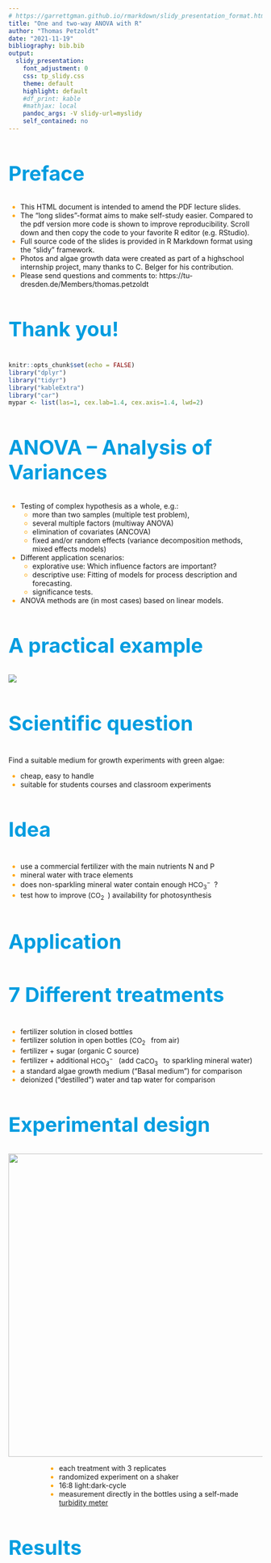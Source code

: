 ```yaml
---
# https://garrettgman.github.io/rmarkdown/slidy_presentation_format.html
title: "One and two-way ANOVA with R"
author: "Thomas Petzoldt"
date: "2021-11-19"
bibliography: bib.bib
output:
  slidy_presentation:
    font_adjustment: 0
    css: tp_slidy.css
    theme: default
    highlight: default
    #df_print: kable
    #mathjax: local
    pandoc_args: -V slidy-url=myslidy
    self_contained: no
---
```


Preface
--------------------------------------------------------------------------------

* This HTML document is intended to amend the PDF lecture slides.
* The "long slides"-format aims to make self-study easier. Compared to the
pdf version more code is shown to improve reproducibility. Scroll down and then copy the code
to your favorite R editor (e.g. RStudio).
* Full source code of the slides is provided in R Markdown format using the "slidy" framework.
* Photos and algae growth data were created as part of a highschool internship project, 
many thanks to C. Belger for his contribution.
* Please send questions and comments to: https://tu-dresden.de/Members/thomas.petzoldt

### Thank you!

<style>
 h2, h3 {
   color: #009de0;
   font-size: 40px;
}

div.vbox {
  float: left;
  height: 40%; width: 50%;
  margin-top: -220px;
}
div.hbox {
  width:60%;  margin-top: 0;
  margin-left:auto; margin-right:auto;
  height: 60%;
  border:1px solid silver;
  // background:#F0F0F0;
  overflow:auto;
  text-align:left;
  clear:both;
}
.math {
  font-size: 95%;
  padding-right: 1ex;
}
li::marker {
  color: orange;
}
</style>


```r
knitr::opts_chunk$set(echo = FALSE)
library("dplyr")
library("tidyr")
library("kableExtra")
library("car")
mypar <- list(las=1, cex.lab=1.4, cex.axis=1.4, lwd=2)
```


ANOVA – Analysis of Variances
--------------------------------------------------------------------------------
* Testing of complex hypothesis as a whole, e.g.:
    * more than two samples (multiple test problem),
    * several multiple factors (multiway ANOVA)
    * elimination of covariates (ANCOVA)
    * fixed and/or random effects
    (variance decomposition methods, mixed effects models)
* Different application scenarios:
    * explorative use: Which influence factors are important?
    * descriptive use: Fitting of models for process description and
    forecasting.
    * significance tests.
* ANOVA methods are (in most cases) based on linear models.



A practical example
--------------------------------

![](img/ansaetze.jpg)


### Scientific question

Find a suitable medium for growth experiments with green algae:

* cheap, easy to handle
* suitable for students courses and classroom experiments

### Idea


* use a commercial fertilizer with the main nutrients N and P
* mineral water with trace elements
* does non-sparkling mineral water contain enough $\mathrm{HCO_3^-}$?
* test how to improve ($\mathrm{CO_2}$) availability for photosynthesis

Application
--------------------------------------------------------------------------------

### 7 Different treatments

* fertilizer solution in closed bottles 
* fertilizer solution in open bottles ($\mathrm{CO_2}$ from air)
* fertilizer + sugar (organic C source)
* fertilizer + additional $\mathrm{HCO_3^-}$ (add $\mathrm{CaCO_3}$ to sparkling mineral water)
* a standard algae growth medium ("Basal medium") for comparison
* deionized ("destilled") water and tap water for comparison

Experimental design
--------------------------------------------------------------------------------

<div align="center">
<img src="img/ruettler.jpg" height=600>
</div>

<div style="padding-left: 10ex;">
* each treatment with 3 replicates
* randomized experiment on a shaker
* 16:8 light:dark-cycle
* measurement directly in the bottles using a self-made [turbidity meter](https://tpetzoldt.github.io/growthlab/doc/versuchsaufbau.html)
</div>

Results
--------------------------------------------------------------------------------

<div class="vbox"></div>
<div class="hbox">
![](img/ansaetze2.jpg)
Fertilizer -- Open Bottle -- F. + Sugar -- F. + CaCO3 -- Basal medium -- A. dest -- Tap water
</div>

The data set
--------------------------------

```r
dat <- data.frame(
  treat  = factor(c("Fertilizer", "Fertilizer", "Fertilizer", 
             "F. open", "F. open", "F. open", 
             "F.+sugar", "F.+sugar", "F.+sugar", 
             "F.+CaCO3", "F.+CaCO3", "F.+CaCO3", 
             "Bas.med.", "Bas.med.", "Bas.med.", 
             "A.dest", "A.dest", "A.dest", 
             "Tap water", "Tap water"),
             levels=c("Fertilizer", "F. open", "F.+sugar", 
                    "F.+CaCO3", "Bas.med.", "A.dest", "Tap water")),
  rep   = c(1, 2, 3, 1, 2, 3, 1, 2, 3, 1, 2, 3, 1, 2, 3, 1, 2, 3, 1, 2), 
  growth = c(0.02, -0.217, -0.273, 0.94, 0.78, 0.555, 0.188, -0.1, 0.02, 
             0.245, 0.236, 0.456, 0.699, 0.727, 0.656, -0.01, 0, -0.01, 0.03, -0.07)
)

xdat <- 
  dat %>% 
  pivot_wider(id_cols = treat, names_from = rep, values_from = growth, names_prefix = "replicate ")
```


```r
xdat %>% 
  kable('html', caption = "Data set: Growth from day 2 to day 6 (in relative units)") %>% 
  kable_styling(bootstrap_options = "striped", full_width = FALSE)
```

* NA means "not available", i.e. a missing value
* the crosstable structure is compact and nice on a slide, but not suitable for
data analysis
* therefore, we use the long table format instead


Data in long format
--------------------------------------------------------------------------------

<div class='left' style='float:left;width:48%'>

<p style="padding-bottom: 10ex">&nbsp;</p>

### Advantages

* looks "stupid" but is better for data analysis
* dependend **growth** and explanation variable **treat** clearly visible
* easily extensible to $>1$ explanation variable
</div>

<div class='right' style='float:left;width:48%'>

```r
dat %>% 
  kable('html', caption="Data set: Growth from day 2 to day 6 (in relative units)") %>% 
  kable_styling(bootstrap_options = c("striped"), full_width = FALSE)
```

</div>


The data in R
--------------------------------------------------------------------------------

```r
dat <- data.frame(
  treat  = factor(c("Fertilizer", "Fertilizer", "Fertilizer", 
             "F. open", "F. open", "F. open", 
             "F.+sugar", "F.+sugar", "F.+sugar", 
             "F.+CaCO3", "F.+CaCO3", "F.+CaCO3", 
             "Bas.med.", "Bas.med.", "Bas.med.", 
             "A.dest", "A.dest", "A.dest", 
             "Tap water", "Tap water"),
             levels=c("Fertilizer", "F. open", "F.+sugar", 
                    "F.+CaCO3", "Bas.med.", "A.dest", "Tap water")),
  rep   = c(1, 2, 3, 1, 2, 3, 1, 2, 3, 1, 2, 3, 1, 2, 3, 1, 2, 3, 1, 2), 
  growth = c(0.02, -0.217, -0.273, 0.94, 0.78, 0.555, 0.188, -0.1, 0.02, 
             0.245, 0.236, 0.456, 0.699, 0.727, 0.656, -0.01, 0, -0.01, 0.03, -0.07)
)
```

... can be read from a **csv**-file or entered directly in the code.

Visualization
--------------------------------------------------------------------------------

We can try a `boxplot`:

```r
boxplot(growth ~ treat, data = dat)
abline(h = 0, lty = "dashed", col = "grey")
```

But as we have only 2-3 replicates per box, it is better to use `stripchart`
that shows all individual values:

```r
stripchart(growth ~ treat, data = dat, vertical = TRUE)
```


Statistical approach and the Bonferroni law
--------------------------------------------------------------------------------

### Questions

* Are the treatments different?
* Which medium is the best?
* Is the best medium significantly better than the others?

### Hypotheses

* $H_0$ growth is the same in all treatments
* $H_A$ differences between media

### Why can't we apply just several t-tests?

* If we have 7 treatments and want to test all against each other, we would need $7 \cdot (7 - 1) / 2 = 21$&nbsp; tests.
* If we set $\alpha = 0.05$ we will get 5% false positives, i.e. one of 20 tests 
is on average false positive
* This means that we do N tests, we may increase the overall $\alpha$ error in the worst case to a value of $N\alpha$.
* This is called **alpha-error-inflation** or the **Bonferroni** law:

\[
\alpha_{total} \le \sum_{i=1}^{N} \alpha_i = N \cdot \alpha
\]


* If we ignore the Bonferroni law, we end in **statistical fishing** i.e. we
get spurious results just by chance.

### Solutions

* One approach can be to down-correct the alpha errors so that $\alpha_{total} = 0.05$: Bonferroni rule
* The preferred approach is to use a method that does all tests simultanaeously: the ANOVA.

ANOVA: Analysis of variances
--------------------------------------------------------------------------------

### Basic Idea

* Split the total variance into effect(s) and errors:

\[
s_y^2 = s^2_\mathrm{effect} + s^2_{\varepsilon}
\]

* The most surprising is, that we use variances to compare mean values. The reason 
for this is, that differences of means contribute to the total variance of the
whole sample. Sometimes, the variance components are also called **variance within** ($s^2_\varepsilon$) and variance **between** samples.
* The way how to separate variances is a linear model.

<p style="padding-bottom: 5ex">&nbsp;</p>

### Example

We have two brands of Clementines from a shop "E", that we encode as "EB" and "EP".
We want to know whether the premium brand ("P") and the basic brand ("B") have
a different weight.

Instead of a t-test we encode "EB" with 1 and "EP" with 2.  

```r
clem_edeka <- data.frame(
  brand = c("EP", "EB", "EB", "EB", "EB", "EB", "EB", "EB", "EB", "EB", "EB", 
            "EB", "EB", "EB", "EP", "EP", "EP", "EP", "EP", "EP", "EP", "EB", "EP"),
  weight = c(88, 96, 100, 96, 90, 100, 92, 92, 102, 99, 86, 89, 99, 89, 75, 80, 
             81, 96, 82, 98, 80, 107, 88)
)

clem_edeka$code <- as.numeric(factor(clem_edeka$brand))

plot(weight ~ code, data = clem_edeka, axe = FALSE)
m <- lm(weight ~ code, data = clem_edeka)
axis(1, at = c(1,2), labels = c("EB", "EP")); axis(2); box()
abline(m, col = "blue")
```

### Total variance

```r
(var_tot <- var(clem_edeka$weight))
```

### Residual variance (alias "within variance")

```r
(var_res <- var(residuals(m)))
```

### Between variance or explained variance

```r
1 - var_res / var_tot
```


**Exercise:**

* Perform a t-Test for the two Clementine brands
* Compare the p-value of the t-test with the p-value of an ANOVA


ANOVA in R
--------------------------------------------------------------------------------

Back to the algae growth data. Let's call the linear model `m`:

```r
m <- lm(growth ~ treat, data=dat)
```

We can then print the coefficients of the linear model with `summary(m)`, but 
the more common way is to use the `anova`function

```r
anova(m)
```

The ANOVA table shows the F-tests testing for significance of all factors. In the table above, 
we have only one single factor.

We see that the treatment had a significant effect.


Posthoc tests
--------------------------------------------------------------------------------

The test above showed only, that the **factor** "treatment" had a significant effect, but we don't know which **levels** of the factor are different. Here we apply a so-called posthoc test.

Different posthoc tests exist, here we use the **Tukey HSD test** that is the most common.

The `TukeyHSD` function has a numerical and a graphical output.

### Tukey HSD test

```r
tk <- TukeyHSD(aov(m))
tk
```

### Graphical output

```r
par(las = 1)             # las = 1 make y annotation horizontal
par(mar = c(4, 10, 3, 1)) # more space at the left for axis annotation
plot(tk)
```



ANOVA assumptions and diagnostics
--------------------------------------------------------------------------------

The assumptions of the ANOVA are the same as for the linear model. In short:

1. Independence of errors
2. Variance homogeneity
3. Approximate normality of errors

Again, graphical methods are preferred. The easiest is `plot(m)`.

```r
plot(m, which=1)
```


```r
plot(m, which=2)
```

It is also possible to test variance homogeneity. Instead of an F-test that can only
compare two variances, we need a test that can compare more than two, for example the
Fligner-Killeen-test:

```r
fligner.test(growth ~ treat, data=dat)
```

One-way ANOVA with heterogeneous variances
--------------------------------------------------------------------------------

If variances are not equal we can use an extension of the Welch test for $\ge 2$ samples, in R called `oneway.test` instead of the one-way ANOVA :

```r
oneway.test(growth ~ treat, data=dat)
```


Two-way ANOVA
--------------------------------------------------------------------------------

```r
hams <- data.frame(No=1:12,
                   growth=c(6.6, 7.2, 6.9, 8.3, 7.9, 9.2,
                            8.3, 8.7, 8.1, 8.5, 9.1, 9.0),
                   diet= rep(c("A", "B", "C"), each=2),
                   coat= rep(c("light", "dark"), each=6)
                   )
```


* Example from a statistics text book [@Crawley2002]
* Effects of diet and coat color on growth of Hamsters in gramm per time (constructed data set)

<div style="align: center">
<img src="img/hams-crosstable.jpg" alt="Hamster growth" style="width:30%">
</div>

* Factorial experiment (**with replicates**)
* Each factor combination (cell) contains more than one observation.

Without replication: only one experiment per factor combination. This is possible,
but does not allow to identify interaction effects.

Tidy data
--------------------------------------------------------------------------------

```r
hams <- data.frame(No = 1:12,
                   growth = c(6.6, 7.2, 6.9, 8.3, 7.9, 9.2,
                            8.3, 8.7, 8.1, 8.5, 9.1, 9.0),
                   diet = rep(c("A", "B", "C"), each=2),
                   coat = rep(c("light", "dark"), each=6)
                   )
```

```r
hams %>% 
  kable('html', caption="Data set: Growth of hamsters (in gramm)") %>% 
  kable_styling(bootstrap_options = c("striped"), full_width = FALSE)
```

Visualization and ANOVA
--------------------------------------------------------------------------------
```r
par(mfrow=c(1, 2))
boxplot(growth ~ diet, data = hams, col = "wheat")
boxplot(growth ~ coat, data = hams, col = "wheat")
```

### ANOVA

```r
m <- lm(growth ~ coat * diet, data = hams)
anova(m)
```

### Interaction plot

```r
with(hams, interaction.plot(diet, coat, growth, 
                            col = c("brown", "orange"), lty = 1, lwd = 2))
```

Diagnostics
--------------------------------------------------------------------------------

### Assumptions

1. independence of measurements (within samples)
2. Variance homogeneity of residuals
3. Normal distribution of residuals

Note: test of assumptions only possible after fitting the model.

⇒ Fit the ANOVA model first, then check if it was correct!

### Diagnostic tools

* Box plot
* Plot of residuals vs. mean values
* Q-Q-plot of residuals
* Fligner-Killeen test (alternative: some people recommend the Levene-Test)

```r
par(mfrow=c(1, 2))
par(cex=1.2, las=1)
qqnorm(residuals(m))
qqline(residuals(m))

plot(residuals(m)~fitted(m))
abline(h=0)
```  

```r
fligner.test(growth ~ interaction(coat, diet), data=hams)
```

Sequential Holm-Bonferroni method
--------------------------------------------------------------------------------

* Also called Holm procedure [@Holm1979]
* Easy to use
* Can be applied to any multiple test problem
* Less conservative that ordinary Bonferroni correction, but ...
* ... still a very conservative approach
* see also [Wikipedia](https://en.wikipedia.org/wiki/Holm%E2%80%93Bonferroni_method)

### Algorithm

1. Select smallest $p$ out of all $n$ $p$-values
2. If $p \cdot n < \alpha$ $\Rightarrow$ significant, else <bf>STOP</bf>
3. Set $n − 1 \rightarrow n$, remove smallest $p$ from the list and go to step 1.


Example
--------------------------------------------------------------------------------

Growth rate per day ($d^{-1}$) of blue-green algae cultures (*Pseudanabaena*) after adding
toxic peptides from another blue-green algae (*Microcystis*).

The original hypothesis was that Microcystin LR (MCYST) or a derivative of it 
(Substance A) inhibits growth.

```r
mcyst <-  data.frame(treat = factor(c(rep("Control", 5),
                                       rep("MCYST", 5),
                                       rep("Subst A", 5)),
                                levels=c("Control", "MCYST", "Subst A")),
                      mu   = c(0.086, 0.101, 0.086, 0.086, 0.099,
                               0.092, 0.088, 0.093, 0.088, 0.086,
                               0.095, 0.102, 0.106, 0.106, 0.106)
                     )
```

### Approach 1: one-way ANOVA

```r
par(mar=c(4, 8, 2, 1), las=1)
m <- lm(mu ~ treat, data=mcyst)
anova(m)
plot(TukeyHSD(aov(m)))
```

### Approach 2: multiple t-Tests with sequential Bonferroni correction

We separate the data set in single subsets:

```r
Control <- mcyst$mu[mcyst$treat == "Control"]
MCYST   <- mcyst$mu[mcyst$treat == "MCYST"]
SubstA  <- mcyst$mu[mcyst$treat == "Subst A"]
```

and perform 3 t-Tests:

```r
p1 <- t.test(Control, MCYST)$p.value
p2 <- t.test(Control, SubstA)$p.value
p3 <- t.test(MCYST, SubstA)$p.value
```

The following shows the raw p-values without correction:

```r
c(p1, p2, p3)
```

and with Holm correction:

```r
p.adjust(c(p1, p2, p3))
```
Conclusions
--------------------------------------------------------------------------------

### Statistical methods

* In case of Holm-corrected t-tests, only a signle p-value (MCYST vs. Subst A) remains significant. 
This indicates that in this case, Holm's method is more conservative than TukeyHSD 
(only one compared to two significant) effects.
* An ANOVA with posthoc test is in general preferred,
* but the sequential Holm-Bonferroni can be helpful in special cases. 
* Moreover, it demonstrates clearly that massive
multiple testing needs to be avoided.

$\Rightarrow$  ANOVA is to be preferred, when possible.

### Interpretation

* Regarding our original hypothesis, we can see that MCYST and SubstA did not
inhibit growth of *Pseudanabaena*. In fact SubstA stimulated growth.
* This was contrary to our expectations -- the biological reason was then found 10 years later.

More about this can be found in @Jahnichen2001, @Jahnichen2007, @Jahnichen2011, @Zilliges2011 or @Dziallas2011.


ANCOVA
--------------------------------------------------------------------------------

### Statistical question

* Comparison of regression lines
* Similar to ANOVA, but contains also **metric** variables (covariates)


### Example

Annette Dobson's birthweight data. A data set from a statistics textbook 
[@Dobson2013], birth weight of boys and girls in dependence of the
pregnancy week.

```r
## Birth Weight Data see stats/demo/lm.glm.R
dobson <- data.frame(
  week = c(40, 38, 40, 35, 36, 37, 41, 40, 37, 38, 40, 38,
	 40, 36, 40, 38, 42, 39, 40, 37, 36, 38, 39, 40),
  weight = c(2968, 2795, 3163, 2925, 2625, 2847, 3292, 3473, 2628, 3176,
	    3421, 2975, 3317, 2729, 2935, 2754, 3210, 2817, 3126, 2539,
	    2412, 2991, 2875, 3231),
  sex = gl(2, 12, labels=c("M","F"))
)
plot(weight ~ week, data=dobson, col=c("blue", "red")[as.numeric(sex)], pch=16)
fem <- lm(weight ~ week, data=dobson, subset = sex=="F")
mal <- lm(weight ~ week, data=dobson, subset = sex=="M")
abline(fem, col = "red")
abline(mal, col = "blue")
```

<hr></hr>

The data set is found at different places on the internet and in different versions.

Here the version that is found in an R demo: `demo(lm.glm)`

```r
## Birth Weight Data see stats/demo/lm.glm.R
dobson <- data.frame(
  week = c(40, 38, 40, 35, 36, 37, 41, 40, 37, 38, 40, 38,
	 40, 36, 40, 38, 42, 39, 40, 37, 36, 38, 39, 40),
  weight = c(2968, 2795, 3163, 2925, 2625, 2847, 3292, 3473, 2628, 3176,
	    3421, 2975, 3317, 2729, 2935, 2754, 3210, 2817, 3126, 2539,
	    2412, 2991, 2875, 3231),
  sex = gl(2, 12, labels=c("M", "F"))
)
```


Summary: Linear regression, ANOVA and ANCOVA
--------------------------------------------------------------------------------

* ANCOVA (analysis of covariance) deals with the comparison of regression lines
* Simply speaking, we can distinguish the following:
    * independent variables have metric scale: linear regression
    * independent variables all nominal (factor): ANOVA
    * independent variables are mixed nominal and metric: ANCOVA
    
For the linear models discussed so far, the **dependent** variable is always 
metric, while binary or nominal dependent variables can be handled with generalized
linear models (GLM).


Anette Dobson's birthweight data
--------------------------------------------------------------------------------

Why not just using a t-test?

```r
boxplot(weight ~ sex,data=dobson, ylab="weight")
t.test(weight ~ sex, data=dobson, var.equal=TRUE)
```

The box plot shows much overlap and the difference is not significant, because
the t-test ignores important information: the pregnancy week.


ANCOVA makes use of covariates
--------------------------------------------------------------------------------



```r
m <- lm(weight ~ week * sex, data=dobson)
anova(m)
```

```r
plot(weight ~ week, data=dobson, col=c("blue","red")[as.numeric(sex)], pch=16)
p <- coef(m)
abline(a=p[1], b=p[2], col="red")
abline(a=p[1]+p[3], b=p[2]+p[4], col="blue")

fem <- lm(weight ~ week, data=dobson, subset = sex=="F")
mal <- lm(weight ~ week, data=dobson, subset = sex=="M")
abline(fem, col="black", lty="dashed")
abline(mal, col="black", lty="dashed")
```


### How this works

```r
plot(weight ~ week, data=dobson, col=c("blue","red")[as.numeric(sex)], pch=16)

summary(m)
p <- coef(m)
abline(a=p[1],      b=p[2],      col="red")
abline(a=p[1]+p[3], b=p[2]+p[4], col="blue")

## the result is the same as when we would fit separate linear models
fem <- lm(weight ~ week, data=dobson, subset = sex=="F")
mal <- lm(weight ~ week, data=dobson, subset = sex=="M")
abline(fem, col="black", lty="dashed")
abline(mal, col="black", lty="dashed")
```

Pitfalls of the ANOVA described so far
--------------------------------------------------------------------------------

1. Heterogeneity of variance
    * p-values can be biased (i.e. misleading or wrong)
    * use of a one-way ANOVA for uneaqual variances (Welch, 1951); in R: `oneway.test` 
2. Unbalanced case:<br>
  unequal number of samples for each factor combination
    * ANOVA results depend on the order of factors in the model formula.
    * Classical method: Type II or Type III ANOVA
    * Modern approach: model selection and likelihood ratio tests


Type II and Type III ANOVA
--------------------------------------------------------------------------------

* function `Anova` (with upper case `A`) in package **car**
* Help of function Anova:
"Type-II tests are calculated according to the principle of
marginality, testing each term after all others, except ignoring
the term’s higher-order relatives; so-called type-III tests violate
marginality, testing each term in the model after all of the others."
* Conclusion:
use Type II and don’t try to interpret single terms in case of significant 
interactions.

Type II and Type III ANOVA: Example
--------------------------------------------------------------------------------

```r
par(mar=c(4.1, 5.1, 1.1, 1.1))
par(cex=1.2, las=1)
par(mfrow=c(1,2))
boxplot(growth~diet, data=hams, col="wheat", xlab="diet", ylab="growth")
boxplot(growth~coat, data=hams, col="wheat", xlab="coat")
```


```r
library("car")
m <- lm(growth ~ coat * diet, data = hams)
Anova(m, type="II")
```


Model selection -- a paradigm change
--------------------------------------------------------------------------------

### Problem:

* In complicated models, p-values depend on number (and sometimes
  of order) of included factors and interactions.
* The $H_0$-based approach becomes confusing, e.g. because of
  contradictory p-values.

### Alternative approach:

Comparison of different model candidates instead of p-value based testing.

* Model with all potentiall effects → <span style="color:blue">full model</span>,
* Omit single factors → <span style="color:blue">reduced models</span> (several!),
* No influence factors (ony mean value) → <span style="color:blue">null model</span>.
* Which model is the best → <span style="color:blue">minimal adequate model</span>?

How can we measure which model is the best?
--------------------------------------------------------------------------------

Compromize between model fit and model complexity (number of
parameters, k).

* Goodness of fit: Likelihood L (measures how good the data match a
given model).
* Log Likelihood: makes the criterion additive.
* AIC (Akaike Information Criterion):

$$AIC = −2 \ln(L) + 2k$$

* Alternative: BIC (Bayesian Information Criterion), takes sample size
into account ($n$):

$$BIC = −2 \ln(L) + k · \ln(n)$$

The model with the smallest AIC (or BIC) is considered as 
<span style="color:blue">minimal adequate</span> (i.e. optimal) model.

Model Selection and Likelihood Ratio Tests
--------------------------------------------------------------------------------

### Approach

1. Fit several models individually
2. Compare the models pairwise with ANOVA (likelihood ratio test)
3. Or: select model with minimum AIC

```r
m1 <- lm(growth ~ diet * coat, data=hams)
m2 <- lm(growth ~ diet + coat, data=hams)
anova(m1, m2)
```

The AIC can be shown with `AIC`:

```r
AIC(m1, m2)
```

* Likelihood ratio test compares two models (`anova` with > 1 model)
* Model with interaction (`m1`) not significantly better than model without
interaction (`m2`).

**Conclusion:** take the simpler model

Automatic Model Selection
--------------------------------------------------------------------------------

* The full model is supplied to the `step` function.
* The modell with the smallest AIC ist the <span style="color:blue">minimal adequate</span> model:

```r
m1 <- lm(growth ~ diet * coat, data=hams)
step(m1)
```

Summary
--------------------------------------------------------------------------------
* Linear models form the basis of many statistical methods
    * Linear regression
    * ANOVA, ANCOVA, GLM, GAM, GLMM, . . .
    * ANOVA/ANCOVA instead of multiple testing
* ANOVA is more powerful than multiple tests: 
    * one big experiment needs less n than many small experiments together
    * identification of interaction effects
    * elimination of co-variates
* Model selection vs. p-value based testing
    * paradigm shift in statistics: AIC instead of p-value
    * more reliable, especially for imbalanced or complex designs
    * but: p-value based tests are sometimes easier to understand

Avoid p-value hacking
--------------------------------------------------------------------------------

### Do NOT repeat experiments until a significant p-value is found.

"**As debate rumbles on about how and how much poor statistics is to
blame for poor reproducibility, Nature asked influential statisticians to
recommend one change to improve science. The common theme? The
problem is not our maths, but ourselves.**"

<hr></hr>

### Five ways to fix statistics. Comment on Nature. 

Leek et al. (2017) https://doi.org/10.1038/d41586-017-07522-z

1. Jeff Leek: Adjust for human cognition
2. Blakeley B. McShane & Andrew Gelman: Abandon statistical significance
3. David Colquhoun: State false-positive risk, too
4. Michèle B. Nuijten: Share analysis plans and results
5. Steven N. Goodman: Change norms from within

<hr></hr>

Another blog post that aims to improve understanding:
http://daniellakens.blogspot.de/2017/12/understanding-common-misconceptions.html?m=1

<hr></hr>

**My conclusion:** The p-value is still useful but apply it with great care.


Copyright
--------------------------------------------------------------------------------

This resource was created by [tpetzoldt](github.com/tpetzoldt). It is provided 
as is without warranty.


Bibliography
--------------------------------------------------------------------------------
